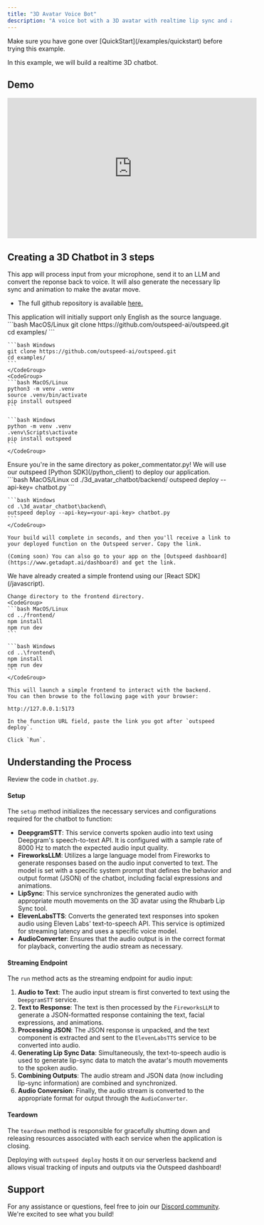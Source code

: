 ```yaml
---
title: "3D Avatar Voice Bot"
description: "A voice bot with a 3D avatar with realtime lip sync and animation."
---
```


<Info>
  Make sure you have gone over [QuickStart](/examples/quickstart) before trying
  this example.
</Info>

In this example, we will build a realtime 3D chatbot.

## Demo

<iframe
  width="560"
  height="315"
  src="https://www.youtube.com/embed/ehFB2RMf8tc?si=zS68dk8Yten7H0lr"
  title="YouTube video player"
  frameborder="0"
  allow="accelerometer; autoplay; clipboard-write; encrypted-media; gyroscope; picture-in-picture; web-share"
  referrerpolicy="strict-origin-when-cross-origin"
  allowfullscreen
></iframe>

## **Creating a 3D Chatbot in 3 steps**

This app will process input from your microphone, send it to an LLM and convert the reponse back to voice. It will also generate the necessary lip sync and animation to make the avatar move.

- The full github repository is available [here.](https://github.com/outspeed-ai/outspeed.git)

<Info>
  This application will initially support only English as the source language.
</Info>

<Steps>
  <Step title="Start by cloning the repository">
    <CodeGroup>
    ```bash MacOS/Linux
    git clone https://github.com/outspeed-ai/outspeed.git
    cd examples/
    ```

    ```bash Windows
    git clone https://github.com/outspeed-ai/outspeed.git
    cd examples/
    ```
    </CodeGroup>
    <CodeGroup>
    ```bash MacOS/Linux
    python3 -m venv .venv
    source .venv/bin/activate
    pip install outspeed
    ```

    ```bash Windows
    python -m venv .venv
    .venv\Scripts\activate
    pip install outspeed
    ```
    </CodeGroup>

  </Step>
  <Step title="Deploy to Outspeed">
    <Warning>Ensure you're in the same directory as poker_commentator.py!</Warning>
    We will use our outspeed [Python SDK](/python_client) to deploy our application.
    <CodeGroup>
    ```bash MacOS/Linux
    cd ./3d_avatar_chatbot/backend/
    outspeed deploy --api-key=<your-api-key> chatbot.py
    ```

    ```bash Windows
    cd .\3d_avatar_chatbot\backend\
    outspeed deploy --api-key=<your-api-key> chatbot.py
    ```
    </CodeGroup>

    Your build will complete in seconds, and then you'll receive a link to your deployed function on the Outspeed server. Copy the link.

    (Coming soon) You can also go to your app on the [Outspeed dashboard](https://www.getadapt.ai/dashboard) and get the link.

  </Step>
  <Step title="Launch the frontend">
    We have already created a simple frontend using our [React SDK](/javascript).

    Change directory to the frontend directory.
    <CodeGroup>
    ```bash MacOS/Linux
    cd ../frontend/
    npm install
    npm run dev
    ```

    ```bash Windows
    cd ..\frontend\
    npm install
    npm run dev
    ```
    </CodeGroup>

    This will launch a simple frontend to interact with the backend.
    You can then browse to the following page with your browser:

    http://127.0.0.1:5173

    In the function URL field, paste the link you got after `outspeed deploy`.

    Click `Run`.

  </Step>
</Steps>

## **Understanding the Process**

Review the code in `chatbot.py`.

#### **Setup**

The `setup` method initializes the necessary services and configurations required for the chatbot to function:

- **DeepgramSTT**: This service converts spoken audio into text using Deepgram's speech-to-text API. It is configured with a sample rate of 8000 Hz to match the expected audio input quality.
- **FireworksLLM**: Utilizes a large language model from Fireworks to generate responses based on the audio input converted to text. The model is set with a specific system prompt that defines the behavior and output format (JSON) of the chatbot, including facial expressions and animations.
- **LipSync**: This service synchronizes the generated audio with appropriate mouth movements on the 3D avatar using the Rhubarb Lip Sync tool.
- **ElevenLabsTTS**: Converts the generated text responses into spoken audio using Eleven Labs' text-to-speech API. This service is optimized for streaming latency and uses a specific voice model.
- **AudioConverter**: Ensures that the audio output is in the correct format for playback, converting the audio stream as necessary.

#### **Streaming Endpoint**

The `run` method acts as the streaming endpoint for audio input:

1. **Audio to Text**: The audio input stream is first converted to text using the `DeepgramSTT` service.
2. **Text to Response**: The text is then processed by the `FireworksLLM` to generate a JSON-formatted response containing the text, facial expressions, and animations.
3. **Processing JSON**: The JSON response is unpacked, and the text component is extracted and sent to the `ElevenLabsTTS` service to be converted into audio.
4. **Generating Lip Sync Data**: Simultaneously, the text-to-speech audio is used to generate lip-sync data to match the avatar's mouth movements to the spoken audio.
5. **Combining Outputs**: The audio stream and JSON data (now including lip-sync information) are combined and synchronized.
6. **Audio Conversion**: Finally, the audio stream is converted to the appropriate format for output through the `AudioConverter`.

#### **Teardown**

The `teardown` method is responsible for gracefully shutting down and releasing resources associated with each service when the application is closing.

Deploying with `outspeed deploy` hosts it on our serverless backend and allows visual tracking of inputs and outputs via the Outspeed dashboard!

## Support

For any assistance or questions, feel free to join our [Discord community](https://discord.gg/cmfFw6SYvp). We're excited to see what you build!
